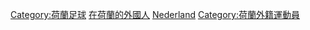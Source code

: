 [[Category:荷蘭足球|Category:荷蘭足球]]
[[Category:在荷蘭的外國人|]]
[[Category:各國外籍足球運動員|Nederland]]
[[Category:荷蘭外籍運動員|Category:荷蘭外籍運動員]]